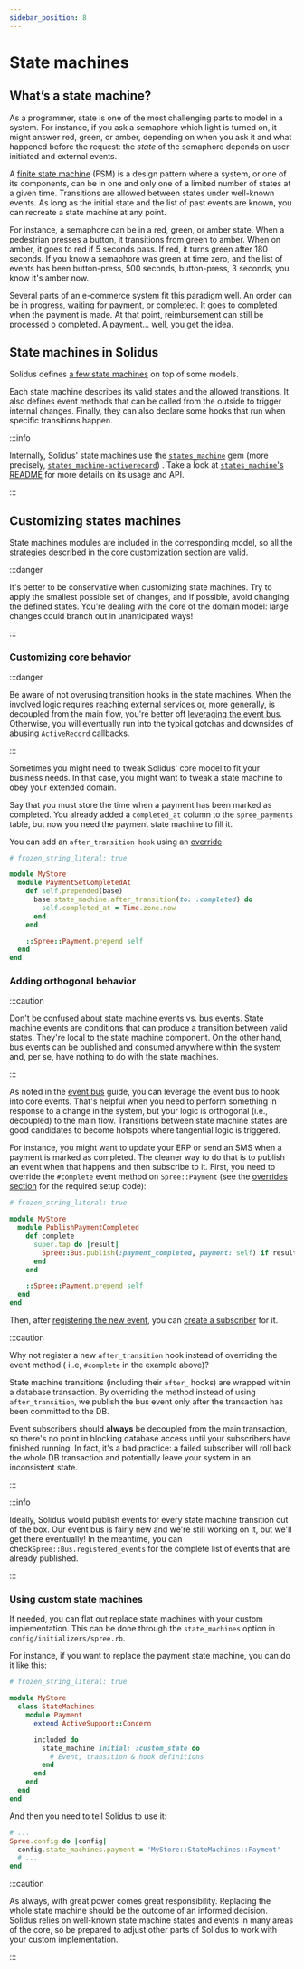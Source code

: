 ```yaml
---
sidebar_position: 8
---
```


# State machines

## What’s a state machine?

As a programmer, state is one of the most challenging parts to model in a system. For instance, if
you ask a semaphore which light is turned on, it might answer red, green, or amber, depending on
when you ask it and what happened before the request: the _state_ of the semaphore depends on
user-initiated and external events.

A [finite state machine](https://en.wikipedia.org/wiki/Finite-state\_machine) (FSM) is a design
pattern where a system, or one of its components, can be in one and only one of a limited number of
states at a given time. Transitions are allowed between states under well-known events. As long as
the initial state and the list of past events are known, you can recreate a state machine at any
point.

For instance, a semaphore can be in a red, green, or amber state. When a pedestrian presses a
button, it transitions from green to amber. When on amber, it goes to red if 5 seconds pass. If red,
it turns green after 180 seconds. If you know a semaphore was green at time zero, and the list of
events has been button-press, 500 seconds, button-press, 3 seconds, you know it's amber now.

Several parts of an e-commerce system fit this paradigm well. An order can be in progress, waiting
for payment, or completed. It goes to completed when the payment is made. At that point,
reimbursement can still be processed o completed. A payment... well, you get the idea.

## State machines in Solidus

Solidus
defines [a few state machines](https://github.com/solidusio/solidus/tree/master/core/lib/spree/core/state\_machines)
on top of some models.

Each state machine describes its valid states and the allowed transitions. It also defines event
methods that can be called from the outside to trigger internal changes. Finally, they can also
declare some hooks that run when specific transitions happen.&#x20;

:::info

Internally, Solidus' state machines use
the [`states_machine`](https://github.com/state-machines/state\_machines) gem (more
precisely, [`states_machine-activerecord`](https://github.com/state-machines/state\_machines-activerecord))
. Take a look
at [`states_machine`'s README](https://github.com/state-machines/state\_machines/blob/master/README.mdx)
for more details on its usage and API.

:::

## Customizing states machines

State machines modules are included in the corresponding model, so all the strategies described in
the [core customization section](../customization/customizing-the-core.mdx) are valid.

:::danger

It's better to be conservative when customizing state machines. Try to apply the smallest possible
set of changes, and if possible, avoid changing the defined states. You're dealing with the core of
the domain model: large changes could branch out in unanticipated ways!

:::

### Customizing core behavior

:::danger

Be aware of not overusing transition hooks in the state machines. When the involved logic requires
reaching external services or, more generally, is decoupled from the main flow, you're better
off [leveraging the event bus](state-machines.mdx#adding-orthogonal-behavior). Otherwise, you will
eventually run into the typical gotchas and downsides of abusing `ActiveRecord` callbacks.

:::

Sometimes you might need to tweak Solidus' core model to fit your business needs. In that case, you
might want to tweak a state machine to obey your extended domain.

Say that you must store the time when a payment has been marked as completed. You already added
a `completed_at` column to the `spree_payments` table, but now you need the payment state machine to
fill it.

You can add an `after_transition hook` using
an [override](../customization/customizing-the-core.mdx#using-overrides):

```ruby title="app/overrides/my_store/payment_set_completed_at.rb"
# frozen_string_literal: true

module MyStore
  module PaymentSetCompletedAt
    def self.prepended(base)
      base.state_machine.after_transition(to: :completed) do
        self.completed_at = Time.zone.now
      end
    end

    ::Spree::Payment.prepend self
  end
end
```

### Adding orthogonal behavior

:::caution

Don't be confused about state machine events vs. bus events. State machine events are conditions
that can produce a transition between valid states. They're local to the state machine component. On
the other hand, bus events can be published and consumed anywhere within the system and, per se,
have nothing to do with the state machines.

:::

As noted in the [event bus](../customization/subscribing-to-events.mdx) guide, you can leverage the
event bus to hook into core events. That's helpful when you need to perform something in response to
a change in the system, but your logic is orthogonal (i.e., decoupled) to the main flow. Transitions
between state machine states are good candidates to become hotspots where tangential logic is
triggered.

For instance, you might want to update your ERP or send an SMS when a payment is marked as
completed. The cleaner way to do that is to publish an event when that happens and then subscribe to
it. First, you need to override the `#complete` event method on `Spree::Payment` (see
the [overrides section](../customization/customizing-the-core.mdx#using-overrides) for the required
setup code):

```ruby title="app/overrides/my_store/publish_payment_completed.rb"
# frozen_string_literal: true

module MyStore
  module PublishPaymentCompleted
    def complete
      super.tap do |result|
        Spree::Bus.publish(:payment_completed, payment: self) if result
      end
    end

    ::Spree::Payment.prepend self
  end
end
```

Then, after [registering the new event](../customization/subscribing-to-events.mdx#custom-events),
you can [create a subscriber](../customization/subscribing-to-events.mdx#subscription-to-events) for
it.

:::caution

Why not register a new `after_transition` hook instead of overriding the event method (
i..e, `#complete` in the example above)?

State machine transitions (including their `after_` hooks) are wrapped within a database
transaction. By overriding the method instead of using `after_transition`, we publish the bus event
only after the transaction has been committed to the DB.

Event subscribers should **always** be decoupled from the main transaction, so there's no point in
blocking database access until your subscribers have finished running. In fact, it's a bad practice:
a failed subscriber will roll back the whole DB transaction and potentially leave your system in an
inconsistent state.

:::

:::info

Ideally, Solidus would publish events for every state machine transition out of the box. Our event
bus is fairly new and we're still working on it, but we'll get there eventually! In the meantime,
you can check`Spree::Bus.registered_events` for the complete list of events that are already
published.

:::

### Using custom state machines

If needed, you can flat out replace state machines with your custom implementation. This can be done
through the `state_machines` option in `config/initializers/spree.rb`.

For instance, if you want to replace the payment state machine, you can do it like this:

```ruby title="lib/my_store/state_machines/payment.rb"
# frozen_string_literal: true

module MyStore
  class StateMachines
    module Payment
      extend ActiveSupport::Concern

      included do
        state_machine initial: :custom_state do
          # Event, transition & hook definitions
        end
      end
    end
  end
end
```

And then you need to tell Solidus to use it:

```ruby title="config/initializers/spree.rb"
# ...
Spree.config do |config|
  config.state_machines.payment = 'MyStore::StateMachines::Payment'
  # ...
end
```

:::caution

As always, with great power comes great responsibility. Replacing the whole state machine should be
the outcome of an informed decision. Solidus relies on well-known state machine states and events in
many areas of the core, so be prepared to adjust other parts of Solidus to work with your custom
implementation.

:::
